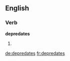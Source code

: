 
==English==

===Verb===
'''depredates'''

# {{third-person singular of|[[depredate]]}}

[[de:depredates]]
[[fr:depredates]]